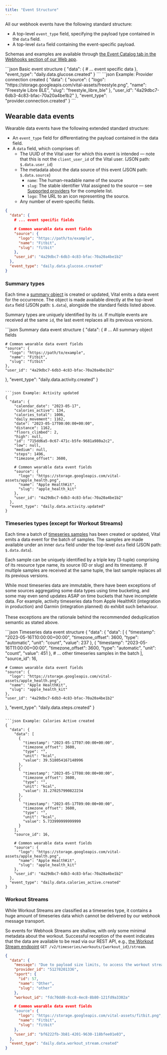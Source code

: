 ```yaml
---
title: "Event Structure"
---
```


All our webhook events have the following standard structure:

* A top-level `event_type` field, specifying the payload type contained in the `data` field.
* A top-level `data` field containing the event-specific payload.

Schemas and examples are available through [the Event Catalog tab in the Webhooks section of our Web app](https://app.tryvital.io).

<CodeGroup>
```json Basic event structure
{
  "data": {
    # ... event specific data
  },
  "event_type": "daily.data.glucose.created"
}
```
```json Example: Provider connection created
{
  "data": {
    "source": {
      "logo": "https://storage.googleapis.com/vital-assets/freestyle.png",
      "name": "Freestyle Libre BLE",
      "slug": "freestyle_libre_ble"
    },
    "user_id": "4a29dbc7-6db3-4c83-bfac-70a20a4be1b2"
  },
  "event_type": "provider.connection.created"
}
```
</CodeGroup>

## Wearable data events

Wearable data events have the following extended standard structure:

* An `event_type` field for differentiating the payload contained in the data field.
* A `data` field, which comprises of:
   * The UUID of the Vital user for which this event is intended — note that this is not the `client_user_id` of the Vital user. (JSON path: `$.data.user_id`)
   * The metadata about the data source of this event (JSON path: `$.data.source`)
      * `name`: The human-readable name of the source
      * `slug`: The stable identifier Vital assigned to the source — see [Supported providers](/wearables/providers/introduction) for the complete list.
      * `logo`: The URL to an icon representing the source.
   * Any number of event-specific fields.


```json Wearable data event structure
{
  "data": {
    # ... event specific fields

    # Common wearable data event fields
    "source": {
      "logo": "https://path/to/example",
      "name": "Fitbit",
      "slug": "fitbit"
    },
    "user_id": "4a29dbc7-6db3-4c83-bfac-70a20a4be1b2"
  },
  "event_type": "daily.data.glucose.created"
}
```

### Summary types

Each time a [summary object](/wearables/providers/resources) is created or updated, Vital emits a data event for the occurrence.
The object is made available directly at the top-level `data` field (JSON path: `$.data`), alongside the standard fields listed above.

<Warning>Summary types are uniquely identified by its `id`. If multiple events are received at the same `id`, the last event replaces all its previous versions.</Warning>

<CodeGroup>
```json Summary data event structure
{
  "data": {
    # ... All summary object fields

    # Common wearable data event fields
    "source": {
      "logo": "https://path/to/example",
      "name": "Fitbit",
      "slug": "fitbit"
    },
    "user_id": "4a29dbc7-6db3-4c83-bfac-70a20a4be1b2"
  },
  "event_type": "daily.data.activity.created"
}
```

```json Example: Activity updated
{
  "data": {
    "calendar_date": "2023-05-17",
    "calories_active": 134,
    "calories_total": 1006,
    "daily_movement": 1162,
    "date": "2023-05-17T00:00:00+00:00",
    "distance": 1162,
    "floors_climbed": 2,
    "high": null,
    "id": "715dd6a5-0c67-471c-b5fe-9681a980a2c2",
    "low": null,
    "medium": null,
    "steps": 1496,
    "timezone_offset": 3600,

    # Common wearable data event fields
    "source": {
      "logo": "https://storage.googleapis.com/vital-assets/apple_health.png",
      "name": "Apple HealthKit",
      "slug": "apple_health_kit"
    },
    "user_id": "4a29dbc7-6db3-4c83-bfac-70a20a4be1b2"
  },
  "event_type": "daily.data.activity.updated"
}
```
</CodeGroup>

### Timeseries types (except for Workout Streams)

Each time a batch of [timeseries samples](/wearables/providers/resources) has been created or updated, Vital emits a data event for the batch of samples.
The samples are made available under an inner `data` field under the top-level `data` field (JSON path: `$.data.data`).

<Warning>Each sample can be uniquely identified by a triple key (3-tuple) comprising of its resource type name, its source (ID or slug) and its timestamp. If multiple samples are received at
the same tuple, the last sample replaces all its previous versions.</Warning>

<Info>While most timeseries data are immutable, there have been exceptions of some sources aggregating some data types using time bucketing,
and some may even send updates ASAP on time buckets that have incomplete data. For example, activity timeseries data from Apple HealthKit
(integration in production) and Garmin (integration planned) do exhibit such behaviour.<br /><br />These exceptions are the rationale behind the recommended deduplication semantic as stated above.</Info>

<CodeGroup>
```json Timeseries data event structure
{
  "data": {
    "data": [
      {
        "timestamp": "2023-05-16T10:00:00+00:00",
        "timezone_offset": 3600,
        "type": "automatic",
        "unit": "count",
        "value": 237
      },
      {
        "timestamp": "2023-05-16T11:00:00+00:00",
        "timezone_offset": 3600,
        "type": "automatic",
        "unit": "count",
        "value": 451
      },
      # ... other timeseries samples in the batch
    ],
    "source_id": 16,

    # Common wearable data event fields
    "source": {
      "logo": "https://storage.googleapis.com/vital-assets/apple_health.png",
      "name": "Apple HealthKit",
      "slug": "apple_health_kit"
    },
    "user_id": "4a29dbc7-6db3-4c83-bfac-70a20a4be1b2"
  },
  "event_type": "daily.data.steps.created"
}
```

```json Example: Calories Active created
{
  "data": {
    "data": [
      {
        "timestamp": "2023-05-17T07:00:00+00:00",
        "timezone_offset": 3600,
        "type": "",
        "unit": "kcal",
        "value": 39.518054167148996
      },
      {
        "timestamp": "2023-05-17T08:00:00+00:00",
        "timezone_offset": 3600,
        "type": "",
        "unit": "kcal",
        "value": 31.270257990822234
      },
      {
        "timestamp": "2023-05-17T09:00:00+00:00",
        "timezone_offset": 3600,
        "type": "",
        "unit": "kcal",
        "value": 5.733999999999999
      }
    ],
    "source_id": 16,

    # Common wearable data event fields
    "source": {
      "logo": "https://storage.googleapis.com/vital-assets/apple_health.png",
      "name": "Apple HealthKit",
      "slug": "apple_health_kit"
    },
    "user_id": "4a29dbc7-6db3-4c83-bfac-70a20a4be1b2"
  },
  "event_type": "daily.data.calories_active.created"
}
```
</CodeGroup>

### Workout Streams

While Workout Streams are classified as a timeseries type, it contains a huge amount of timeseries data
which cannot be delivered by our webhook message transport.

So events for Webhook Streams are shallow, with only some minimal metadata about the workout. Successful
reception of the event indicates that the data are available to be read via our REST API,
e.g., [the Workout Stream endpoint](/api-reference/workouts/get-stream) `GET /v2/timeseries/workouts/{workout_id}/stream`.

```json Workout Stream created
{
  "data": {
    "message": "Due to payload size limits, to access the workout stream, please use the /workouts/edc80dd0-8cc8-4ec8-8b80-931fd9a3309a/stream endpoint.",
    "provider_id": "51278201336",
    "sport": {
      "id": 57,
      "name": "Other",
      "slug": "other"
    },
    "workout_id": "fdc70dd0-8cc8-4ec8-8b80-121fd9a3302a"

    # Common wearable data event fields
    "source": {
      "logo": "https://storage.googleapis.com/vital-assets/fitbit.png",
      "name": "Fitbit",
      "slug": "fitbit"
    },
    "user_id": "bf6222fb-3b81-4201-9630-118bfee01e03",
  },
  "event_type": "daily.data.workout_stream.created"
}
```